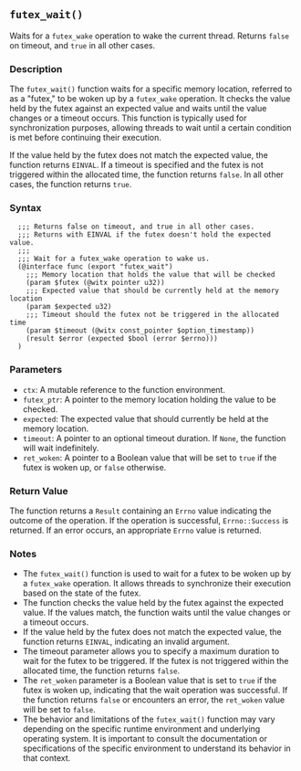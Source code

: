 ## `futex_wait()`

Waits for a `futex_wake` operation to wake the current thread. Returns `false` on timeout, and `true` in all other cases.

### Description

The `futex_wait()` function waits for a specific memory location, referred to as a "futex," to be woken up by a `futex_wake` operation. It checks the value held by the futex against an expected value and waits until the value changes or a timeout occurs. This function is typically used for synchronization purposes, allowing threads to wait until a certain condition is met before continuing their execution.

If the value held by the futex does not match the expected value, the function returns `EINVAL`. If a timeout is specified and the futex is not triggered within the allocated time, the function returns `false`. In all other cases, the function returns `true`.

### Syntax

```ebnf
  ;;; Returns false on timeout, and true in all other cases.
  ;;; Returns with EINVAL if the futex doesn't hold the expected value.
  ;;;
  ;;; Wait for a futex_wake operation to wake us.
  (@interface func (export "futex_wait")
    ;;; Memory location that holds the value that will be checked
    (param $futex (@witx pointer u32))
    ;;; Expected value that should be currently held at the memory location
    (param $expected u32)
    ;;; Timeout should the futex not be triggered in the allocated time
    (param $timeout (@witx const_pointer $option_timestamp))
    (result $error (expected $bool (error $errno)))
  )
```
### Parameters

- `ctx`: A mutable reference to the function environment.
- `futex_ptr`: A pointer to the memory location holding the value to be checked.
- `expected`: The expected value that should currently be held at the memory location.
- `timeout`: A pointer to an optional timeout duration. If `None`, the function will wait indefinitely.
- `ret_woken`: A pointer to a Boolean value that will be set to `true` if the futex is woken up, or `false` otherwise.

### Return Value

The function returns a `Result` containing an `Errno` value indicating the outcome of the operation. If the operation is successful, `Errno::Success` is returned. If an error occurs, an appropriate `Errno` value is returned.

### Notes

- The `futex_wait()` function is used to wait for a futex to be woken up by a `futex_wake` operation. It allows threads to synchronize their execution based on the state of the futex.
- The function checks the value held by the futex against the expected value. If the values match, the function waits until the value changes or a timeout occurs.
- If the value held by the futex does not match the expected value, the function returns `EINVAL`, indicating an invalid argument.
- The timeout parameter allows you to specify a maximum duration to wait for the futex to be triggered. If the futex is not triggered within the allocated time, the function returns `false`.
- The `ret_woken` parameter is a Boolean value that is set to `true` if the futex is woken up, indicating that the wait operation was successful. If the function returns `false` or encounters an error, the `ret_woken` value will be set to `false`.
- The behavior and limitations of the `futex_wait()` function may vary depending on the specific runtime environment and underlying operating system. It is important to consult the documentation or specifications of the specific environment to understand its behavior in that context.
